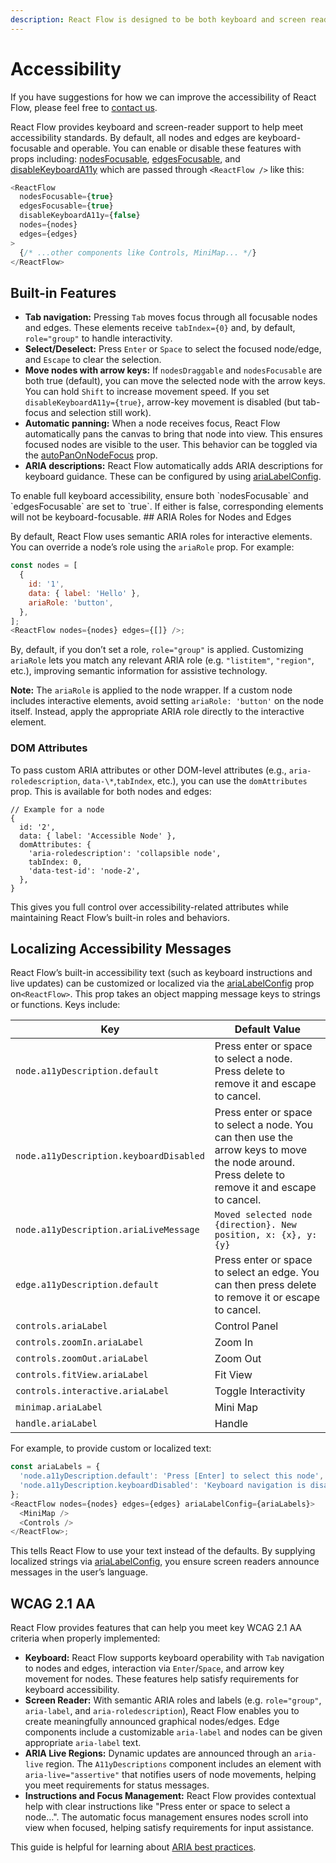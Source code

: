```yaml
---
description: React Flow is designed to be both keyboard and screen reader accessible.
---
```



# Accessibility

<Callout type="info">

If you have suggestions for how we can improve the accessibility of React Flow, please feel free to [contact us](https://xyflow.com/contact).

</Callout>

React Flow provides keyboard and screen-reader support to help meet accessibility standards. By default, all nodes and edges are keyboard-focusable and operable. You can enable or disable these features with props including: [nodesFocusable](/api-reference/react-flow#nodesfocusable), [edgesFocusable](/api-reference/react-flow#edgesfocusable), and [disableKeyboardA11y](/api-reference/react-flow#disablekeyboarda11y) which are passed through `<ReactFlow />` like this:

```js
<ReactFlow
  nodesFocusable={true}
  edgesFocusable={true}
  disableKeyboardA11y={false}
  nodes={nodes}
  edges={edges}
>
  {/* ...other components like Controls, MiniMap... */}
</ReactFlow>
```

## Built-in Features

- **Tab navigation:** Pressing `Tab` moves focus through all focusable nodes and edges. These elements receive `tabIndex={0}` and, by default, `role="group"` to handle interactivity.
- **Select/Deselect:** Press `Enter` or `Space` to select the focused node/edge, and `Escape` to clear the selection.
- **Move nodes with arrow keys:** If `nodesDraggable` and `nodesFocusable` are both true (default), you can move the selected node with the arrow keys. You can hold `Shift` to increase movement speed. If you set `disableKeyboardA11y={true}`, arrow-key movement is disabled (but tab-focus and selection still work).
- **Automatic panning:** When a node receives focus, React Flow automatically pans the canvas to bring that node into view. This ensures focused nodes are visible to the user. This behavior can be toggled via the [autoPanOnNodeFocus](/api-reference/react-flow#autopanonnodefocus) prop.
- **ARIA descriptions:** React Flow automatically adds ARIA descriptions for keyboard guidance. These can be configured by using [ariaLabelConfig](/api-reference/react-flow#arialabelconfig).

<Callout type="info">
  To enable full keyboard accessibility, ensure both `nodesFocusable` and `edgesFocusable`
  are set to `true`. If either is false, corresponding elements will not be
  keyboard-focusable.
</Callout>
## ARIA Roles for Nodes and Edges

By default, React Flow uses semantic ARIA roles for interactive elements. You can override a node’s role using the `ariaRole` prop. For example:

```js
const nodes = [
  {
    id: '1',
    data: { label: 'Hello' },
    ariaRole: 'button',
  },
];
<ReactFlow nodes={nodes} edges={[]} />;
```

By, default, if you don’t set a role, `role="group"` is applied. Customizing `ariaRole` lets you match any relevant ARIA role (e.g. `"listitem"`, `"region"`, etc.), improving semantic information for assistive technology.

**Note:** The `ariaRole` is applied to the node wrapper. If a custom node includes interactive elements, avoid setting `ariaRole: 'button'` on the node itself. Instead, apply the appropriate ARIA role directly to the interactive element.

### DOM Attributes

To pass custom ARIA attributes or other DOM-level attributes (e.g., `aria-roledescription`, `data-\*`,`tabIndex`, etc.), you can use the `domAttributes` prop. This is available for both nodes and edges:

```
// Example for a node
{
  id: '2',
  data: { label: 'Accessible Node' },
  domAttributes: {
    'aria-roledescription': 'collapsible node',
    tabIndex: 0,
    'data-test-id': 'node-2',
  },
}

```

This gives you full control over accessibility-related attributes while maintaining React Flow’s built-in roles and behaviors.

## Localizing Accessibility Messages

React Flow’s built-in accessibility text (such as keyboard instructions and live updates) can be customized or localized via the [ariaLabelConfig](/api-reference/react-flow#arialabelconfig) prop on`<ReactFlow>`. This prop takes an object mapping message keys to strings or functions. Keys include:

| Key                                     | Default Value                                                                                                                                   |
| --------------------------------------- | ----------------------------------------------------------------------------------------------------------------------------------------------- |
| `node.a11yDescription.default`          | Press enter or space to select a node. Press delete to remove it and escape to cancel.                                                          |
| `node.a11yDescription.keyboardDisabled` | Press enter or space to select a node. You can then use the arrow keys to move the node around. Press delete to remove it and escape to cancel. |
| `node.a11yDescription.ariaLiveMessage`  | `Moved selected node {direction}. New position, x: {x}, y: {y}`                                                                                 |
| `edge.a11yDescription.default`          | Press enter or space to select an edge. You can then press delete to remove it or escape to cancel.                                             |
| `controls.ariaLabel`                    | Control Panel                                                                                                                                   |
| `controls.zoomIn.ariaLabel`             | Zoom In                                                                                                                                         |
| `controls.zoomOut.ariaLabel`            | Zoom Out                                                                                                                                        |
| `controls.fitView.ariaLabel`            | Fit View                                                                                                                                        |
| `controls.interactive.ariaLabel`        | Toggle Interactivity                                                                                                                            |
| `minimap.ariaLabel`                     | Mini Map                                                                                                                                        |
| `handle.ariaLabel`                      | Handle                                                                                                                                          |

For example, to provide custom or localized text:

```js
const ariaLabels = {
  'node.a11yDescription.default': 'Press [Enter] to select this node',
  'node.a11yDescription.keyboardDisabled': 'Keyboard navigation is disabled',
};
<ReactFlow nodes={nodes} edges={edges} ariaLabelConfig={ariaLabels}>
  <MiniMap />
  <Controls />
</ReactFlow>;
```

This tells React Flow to use your text instead of the defaults. By supplying localized strings via [ariaLabelConfig](/api-reference/react-flow#arialabelconfig), you ensure screen readers announce messages in the user’s language.

## WCAG 2.1 AA

React Flow provides features that can help you meet key WCAG 2.1 AA criteria when properly implemented:

- **Keyboard:** React Flow supports keyboard operability with `Tab` navigation to nodes and edges, interaction via `Enter`/`Space`, and arrow key movement for nodes. These features help satisfy requirements for keyboard accessibility.
- **Screen Reader:** With semantic ARIA roles and labels (e.g. `role="group"`, `aria-label`, and `aria-roledescription`), React Flow enables you to create meaningfully announced graphical nodes/edges. Edge components include a customizable `aria-label` and nodes can be given appropriate `aria-label` text.
- **ARIA Live Regions:** Dynamic updates are announced through an `aria-live` region. The `A11yDescriptions` component includes an element with `aria-live="assertive"` that notifies users of node movements, helping you meet requirements for status messages.
- **Instructions and Focus Management:** React Flow provides contextual help with clear instructions like "Press enter or space to select a node…". The automatic focus management ensures nodes scroll into view when focused, helping satisfy requirements for input assistance.

This guide is helpful for learning about [ARIA best practices](https://www.w3.org/WAI/ARIA/apg/practices/read-me-first/).
